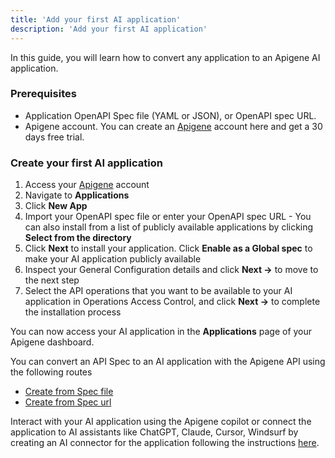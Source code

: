 ```yaml
---
title: 'Add your first AI application'
description: 'Add your first AI application'
---
```


In this guide, you will learn how to convert any application to an Apigene AI application.

### Prerequisites

- Application OpenAPI Spec file (YAML or JSON), or OpenAPI spec URL.
- Apigene account. You can create an [Apigene](http://app.apigene.ai) account here and get a 30 days free trial. 

### Create your first AI application

1. Access your [Apigene](https://app.apigene.ai) account
2. Navigate to **Applications**
3. Click **New App**
4. Import your OpenAPI spec file or enter your OpenAPI spec URL - You can also install from a list of publicly available applications by clicking **Select from the directory**
5. Click **Next** to install your application. Click **Enable as a Global spec** to make your AI application publicly available
6. Inspect your General Configuration details and click **Next ->** to move to the next step
7. Select the API operations that you want to be available to your AI application in Operations Access Control, and click **Next ->** to complete the installation process

You can now access your AI application in the **Applications** page of your Apigene dashboard. 

<Note>
You can convert an API Spec to an AI application with the Apigene API using the following routes

- [Create from Spec file](/api-reference/spec/spec-create-from-file)
- [Create from Spec url](/api-reference/spec/spec-create-from-url)
</Note>

Interact with your AI application using the Apigene copilot or connect the application to AI assistants like ChatGPT, Claude, Cursor, Windsurf by creating an AI connector for the application following the instructions [here](/guides/connectors/create-connector).
